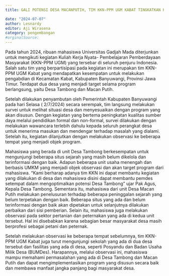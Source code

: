 ```yaml
---
title: GALI POTENSI DESA MACANPUTIH, TIM KKN-PPM UGM KABAT TINGKATKAN KUALITAS SDM MELALUI PENDIDIKAN FORMAL DAN NON-FORMAL

date: "2024-07-07"
author: Lesnardy
editor: Aji Wirasena
category: pengembangan
#orginalSource:
---
```


Pada tahun 2024, ribuan mahasiswa Universitas Gadjah Mada diterjunkan untuk mengikuti kegiatan Kuliah Kerja Nyata- Pembelajaran Pemberdayaan Masyarakat (KKN-PPM UGM) yang tersebar di seluruh penjuru Indonesia. Salah satu tim yang berpartisipasi pada kegiatan ini merupakan tim KKN-PPM UGM Kabat yang mendapatkan kesempatan untuk melakukan pengabdian di Kecamatan Kabat, Kabupaten Banyuwangi, Provinsi Jawa Timur. Terdapat dua desa yang menjadi target selama program berlangsung, yaitu Desa Tambong dan Macan Putih.

Setelah dilakukan penyambutan oleh Pemerintah Kabupaten Banyuwangi pada hari Selasa ( 2/7/2024) secara serempak, tim langsung melakukan survei untuk melihat situasi desa dan menyesuaikan dengan program yang akan disusun. Dengan kegiatan yang bertema peningkatan kualitas sumber daya melalui pendidikan formal dan non-formal, survei dilakukan dengan melakukan wawancara terlebih dahulu kepada seluruh perangkat desa untuk menerima masukan dan mendengar terhadap masalah yang dialami. Setelah itu, kegiatan dilanjutkan dengan melakukan observasi ke beberapa tempat yang menjadi objek program.

Mahasiswa  yang berada di unit Desa Tambong berkesempatan untuk mengunjungi beberapa situs sejarah yang masih belum dikelola dan terinformasi dengan baik. Adapun beberapa unit usaha menengah dan berbasis UMKM yang menjadi objek observasi dan akan target program dari mahasiswa. “Kami berharap adanya tim KKN ini dapat membantu kegiatan yang dilakukan di desa dan mahasiswa disini dapat membantu pemdes setempat dalam mengoptimalkan potensi Desa Tambong” ujar Pak Agus, Kepala Desa Tambong. Sementara itu, mahasiswa dari unit Desa Macan Putih melakukan penelusuran terhadap beberapa peninggalan sejarah yang belum terpetakan dengan baik. Beberapa situs yang ada dan belum terinformasi dengan baik akan dipetakan untuk selanjutnya dilakukan perbaikan dari sisi pemberian. Selain itu, mahasiswa juga melakukan observasi pada sektor pertanian dan peternakan yang ada di kedua unit tersebut. Hal ini disebabkan karena sebagian besar masyarakat desa masih berprofesi sebagai petani dan peternak. 

Setelah melakukan observasi ke beberapa tempat sebelumnya, tim KKN-PPM UGM Kabat juga turut mengunjungi sekolah yang ada di dua desa tersebut dan fasilitas yang ada di desa, seperti Posyandu dan Badan Usaha Milik Desa (BUMDes). Harapannya, melalui observasi ini, mahasiswa mampu memahami permasalahan yang ada di Desa Tambong dan Macan Putih dan dapat mengimplementasikan program yang disusun secara baik dan membawa manfaat jangka panjang bagi masyarakat desa.
